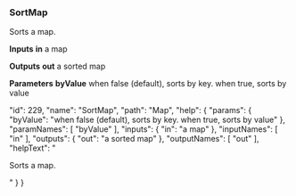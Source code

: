 ### SortMap

Sorts a map.

**Inputs**
**in**
a map


**Outputs**
**out**
a sorted map


**Parameters**
**byValue**
when false (default), sorts by key. when true, sorts by value


  "id": 229,
  "name": "SortMap",
  "path": "Map",
  "help": {
    "params": {
      "byValue": "when false (default), sorts by key. when true, sorts by value"
    },
    "paramNames": [
      "byValue"
    ],
    "inputs": {
      "in": "a map"
    },
    "inputNames": [
      "in"
    ],
    "outputs": {
      "out": "a sorted map"
    },
    "outputNames": [
      "out"
    ],
    "helpText": "<p>Sorts a map.</p>"
  }
}